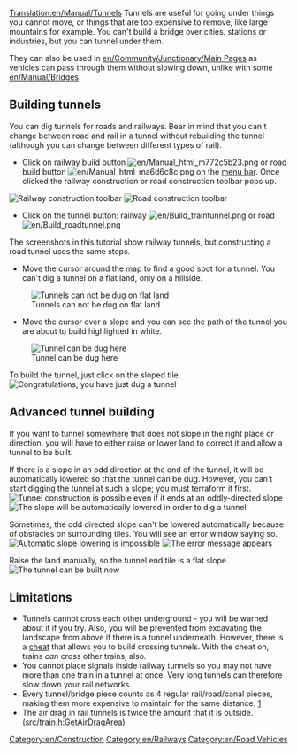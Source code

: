 [[Translation:en/Manual/Tunnels]]
{{en/Tutorial}}
Tunnels are useful for going under things you cannot move, or things that are too expensive to remove, like large mountains for example. You can't build a bridge over cities, stations or industries, but you can tunnel under them.

They can also be used in [[en/Community/Junctionary/Main Page]]s  as vehicles can pass through them without slowing down, unlike with some [[en/Manual/Bridges]].

==Building tunnels==
You can dig tunnels for roads and railways.  Bear in mind that you can't change between road and rail in a tunnel without rebuilding the tunnel (although you can change between different types of rail).
*Click on railway build button [[File:en/Manual html m772c5b23.png]] or road build button [[File:en/Manual html ma6d6c8c.png]] on the [[en/Manual/Game interface#The Menu bar|menu bar]]. Once clicked the railway construction or road construction  toolbar pops up.
[[File:en/Railroad Construction.png|none|frame|Railway construction toolbar]]
[[File:en/Road constructionnew.png|none|frame|Road construction toolbar]]

*Click on the tunnel button: railway [[File:en/Build traintunnel.png]] or road [[File:en/Build roadtunnel.png]]

The screenshots in this tutorial show railway tunnels, but constructing a road tunnel uses the same steps.

*Move the cursor around the map to find a good spot for a tunnel. You can't dig a tunnel on a flat land, only on a hillside.
[[File:en/Tunnel try.png|none|frame|Tunnels can not be dug on flat land]]

*Move the cursor over a slope and you can see the path of the tunnel you are about to build highlighted in white.
[[File:en/Tunnel prepare first.png|none|frame|Tunnel can be dug here]]

To build the tunnel, just click on the sloped tile.
[[File:en/Tunnel built first.png|none|frame|Congratulations, you have just dug a tunnel]]

==Advanced tunnel building==
If you want to tunnel somewhere that does not slope in the right place or direction, you will have to either raise or lower land to correct it and allow a tunnel to be built.

If there is a slope in an odd direction at the end of the tunnel, it will be automatically lowered so that the tunnel can be dug. However, you can't start digging the tunnel at such a slope; you must terraform it first.
[[File:en/Tunnel prepare second.png|none|frame|Tunnel construction is possible even if it ends at an oddly-directed slope]]
[[File:en/Tunnel built second.png|none|frame|The slope will be automatically lowered in order to dig a tunnel]]

Sometimes, the odd directed slope can't be lowered automatically because of obstacles on surrounding tiles. You will see an error window saying so. 
[[File:en/Tunnel terraform third.png|none|frame|Automatic slope lowering is impossible]]
[[File:en/Tunnel error third.png|none|frame|The error message appears]]

Raise the land manually, so the tunnel end tile is a flat slope.
[[File:en/Tunnel prepare third.png|none|frame|The tunnel can be built now]]

==Limitations==
* Tunnels cannot cross each other underground - you will be warned about it if you try.  Also, you will be prevented from excavating the landscape from above if there is a tunnel underneath. However, there is a [[en/Archive/Manual/Crossing tunnels|cheat]] that allows you to build crossing tunnels. With the cheat on, trains ''can'' cross other trains, also.
* You cannot place signals inside railway tunnels so you may not have more than one train in a tunnel at once.  Very long tunnels can therefore slow down your rail networks.
* Every tunnel/bridge piece counts as 4 regular rail/road/canal pieces, making them more expensive to maintain for the same distance. [https://github.com/OpenTTD/OpenTTD/blob/9e19a5f93e3d79ac30bec14b6e0ba673b7073863/src/economy_type.h#L213]
* The air drag in rail tunnels is twice the amount that it is outside. ([https://github.com/OpenTTD/OpenTTD/blob/9e19a5f93e3d79ac30bec14b6e0ba673b7073863/src/train.h#L248 src/train.h:GetAirDragArea])

[[Category:en/Construction]]
[[Category:en/Railways]]
[[Category:en/Road Vehicles]]